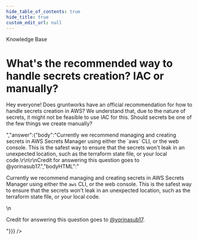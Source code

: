 ```yaml
---
hide_table_of_contents: true
hide_title: true
custom_edit_url: null
---
```



<CenterLayout>
<span className="searchCategory">Knowledge Base</span>
<h1>What&apos;s the recommended way to handle secrets creation? IAC or manually?</h1>
<GitHub discussion={{"id":"D_kwDOF8slf84AOoVn","number":152,"author":{"login":"umm0n"},"title":"What's the recommended way to handle secrets creation? IAC or manually?","body":"Hey everyone! Does gruntworks have an official recommendation for how to handle secrets creation in AWS? We understand that, due to the nature of secrets, it might not be feasible to use IAC for this. Should secrets be one of the few things we create manually?\r\n","bodyHTML":"<p dir=\"auto\">Hey everyone! Does gruntworks have an official recommendation for how to handle secrets creation in AWS? We understand that, due to the nature of secrets, it might not be feasible to use IAC for this. Should secrets be one of the few things we create manually?</p>","answer":{"body":"Currently we recommend managing and creating secrets in AWS Secrets Manager using either the `aws` CLI, or the web console. This is the safest way to ensure that the secrets won't leak in an unexpected location, such as the terraform state file, or your local code.\r\n\r\nCredit for answering this question goes to @yorinasub17.","bodyHTML":"<p dir=\"auto\">Currently we recommend managing and creating secrets in AWS Secrets Manager using either the <code class=\"notranslate\">aws</code> CLI, or the web console. This is the safest way to ensure that the secrets won't leak in an unexpected location, such as the terraform state file, or your local code.</p>\n<p dir=\"auto\">Credit for answering this question goes to <a class=\"user-mention notranslate\" data-hovercard-type=\"user\" data-hovercard-url=\"/users/yorinasub17/hovercard\" data-octo-click=\"hovercard-link-click\" data-octo-dimensions=\"link_type:self\" href=\"https://github.com/yorinasub17\">@yorinasub17</a>.</p>"}}} />

</CenterLayout>
  

<!-- ##DOCS-SOURCER-START
{
  "sourcePlugin": "github-discussions",
  "hash": "3cfd22cbdc9f1ddda3fcacd7119e949a"
}
##DOCS-SOURCER-END -->
